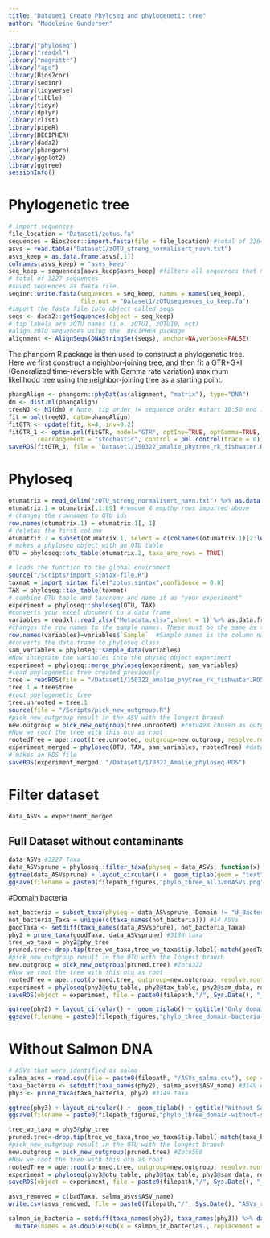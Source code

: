 ---
title: "Dataset1 Create Phyloseq and phylogenetic tree"
author: "Madeleine Gundersen"
---
```{r}
library("phyloseq")
library("readxl")
library("magrittr")
library("ape")
library(Bios2cor)
library(seqinr)
library(tidyverse)
library(tibble)
library(tidyr)
library(dplyr)
library(rlist)
library(pipeR)
library(DECIPHER)
library(dada2)
library(phangorn)
library(ggplot2)
library(ggtree)
sessionInfo()
```

# Phylogenetic tree

```{r}
# import sequences 
file_location = "Dataset1/zotus.fa"
sequences = Bios2cor::import.fasta(file = file_location) #total of 3364 sequences
asvs = read.table("Dataset1/zOTU_streng_normalisert_navn.txt")
asvs_keep = as.data.frame(asvs[,1])
colnames(asvs_keep) = "asvs_keep"
seq_keep = sequences[asvs_keep$asvs_keep] #filters all sequences that matches the names of zOTU_keep
# total of 3227 sequences
#saved sequences as fasta file. 
seqinr::write.fasta(sequences = seq_keep, names = names(seq_keep),
                    file.out = "Dataset1/zOTUsequences_to_keep.fa")
#import the fasta file into object called seqs
seqs <- dada2::getSequences(object = seq_keep)
# tip labels are zOTU names (i.e. zOTU1, zOTU10, ect)
#align zOTU sequences using the  DECIPHER package.
alignment <- AlignSeqs(DNAStringSet(seqs), anchor=NA,verbose=FALSE)
```

The phangorn R package is then used to construct a phylogenetic tree. Here we first construct a neighbor-joining tree, and then fit a GTR+G+I (Generalized time-reversible with Gamma rate variation) maximum likelihood tree using the neighbor-joining tree as a starting point.
```{r}
phangAlign <- phangorn::phyDat(as(alignment, "matrix"), type="DNA")
dm <- dist.ml(phangAlign)
treeNJ <- NJ(dm) # Note, tip order != sequence order #start 10:50 end 1051
fit = pml(treeNJ, data=phangAlign)
fitGTR <- update(fit, k=4, inv=0.2)
fitGTR_1 <- optim.pml(fitGTR, model="GTR", optInv=TRUE, optGamma=TRUE,
        rearrangement = "stochastic", control = pml.control(trace = 0))
saveRDS(fitGTR_1, file = "Dataset1/150322_amalie_phytree_rk_fishwater.RDS")
```

# Phyloseq
```{r}
otumatrix = read_delim("zOTU_streng_normalisert_navn.txt") %>% as.data.frame()
otumatrix.1 = otumatrix[,1:89] #remove 4 empthy rows imported above
# changes the rownames to OTU ids
row.names(otumatrix.1) = otumatrix.1[, 1]
# deletes the first column
otumatrix.2 = subset(otumatrix.1, select = c(colnames(otumatrix.1)[2:length(otumatrix.1)]))
# makes a phyloseq object with an OTU table
OTU = phyloseq::otu_table(otumatrix.2, taxa_are_rows = TRUE)

# loads the function to the global enviroment 
source("/Scripts/import_sintax-file.R")
taxmat = import_sintax_file("zotus.sintax",confidence = 0.8)
TAX = phyloseq::tax_table(taxmat)
# combine OTU table and taxonomy and name it as "your experiment"
experiment = phyloseq::phyloseq(OTU, TAX)
#converts your excel document to a data frame 
variables = readxl::read_xlsx("Metadata.xlsx",sheet = 1) %>% as.data.frame
#changes the row names to the sample names. These must be the same as the sample names in the OTU file
row.names(variables)=variables$`Sample`  #Sample names is the column name of the samples 
#converts the data.frame to phyloseq class
sam_variables = phyloseq::sample_data(variables)
#Now integrate the variables into the physeq object experiment
experiment = phyloseq::merge_phyloseq(experiment, sam_variables)
#load phylogenetic tree created previously 
tree = readRDS(file = "/Dataset1/150322_amalie_phytree_rk_fishwater.RDS")
tree.1 = tree$tree
#root phylogenetic tree
tree.unrooted = tree.1
source(file = "/Scripts/pick_new_outgroup.R")
#pick_new_outgroup result in the ASV with the longest branch 
new.outgroup = pick_new_outgroup(tree.unrooted) #Zotu498 chosen as outgroup
#Now we root the tree with this otu as root
rootedTree = ape::root(tree.unrooted, outgroup=new.outgroup, resolve.root=TRUE)
experiment_merged = phyloseq(OTU, TAX, sam_variables, rootedTree) #dataset contains 3227 taxa
# makes an RDS file 
saveRDS(experiment_merged, "/Dataset1/170322_Amalie_phyloseq.RDS")
```


# Filter dataset
```{r}
data_ASVs = experiment_merged
```

## Full Dataset without contaminants
```{r}
data_ASVs #3227 Taxa
data_ASVsprune = phyloseq::filter_taxa(physeq = data_ASVs, function(x) sum(x)>0 , prune = TRUE) #3200 taxa
ggtree(data_ASVsprune) + layout_circular() +  geom_tiplab(geom = "text", size = 2) + ggtitle("No contaminants - 3200 ASVs")
ggsave(filename = paste0(filepath_figures,"phylo_three_all3200ASVs.png"), width = 3, height = 3)
```
#Domain bacteria
```{r}
not_bacteria = subset_taxa(physeq = data_ASVsprune, Domain != "d_Bacteria") #14 ASVs
not_bacteria_Taxa = unique(c(taxa_names(not_bacteria))) #14 ASVs
goodTaxa <- setdiff(taxa_names(data_ASVsprune), not_bacteria_Taxa)
phy2 = prune_taxa(goodTaxa, data_ASVsprune) #3186 taxa
tree_wo_taxa = phy2@phy_tree
pruned.tree<-drop.tip(tree_wo_taxa,tree_wo_taxa$tip.label[-match(goodTaxa, tree_wo_taxa$tip.label)])
#pick_new_outgroup result in the OTU with the longest branch 
new.outgroup = pick_new_outgroup(pruned.tree) #Zotu322
#Now we root the tree with this otu as root
rootedTree = ape::root(pruned.tree, outgroup=new.outgroup, resolve.root=TRUE)
experiment = phyloseq(phy2@otu_table, phy2@tax_table, phy2@sam_data, rootedTree) #3176 taxa 
saveRDS(object = experiment, file = paste0(filepath,"/", Sys.Date(), "_phyloseq_domain_bacteria.RDS"))
```

```{r}
ggtree(phy2) + layout_circular() +  geom_tiplab() + ggtitle("Only domain d_Bacteria - 3186 ASVs")
ggsave(filename = paste0(filepath_figures,"phylo_three_domain-bacteria-3186ASVs.png"), width = 4, height = 5.5)
```

# Without Salmon DNA
```{r}
# ASVs that were identified as salma
salma_asvs = read.csv(file = paste0(filepath, "/ASVs_salma.csv"), sep = ";") %>% select(ASV_name)
taxa_bacteria <- setdiff(taxa_names(phy2), salma_asvs$ASV_name) #3149 ASVs
phy3 <- prune_taxa(taxa_bacteria, phy2) #3149 taxa
```

```{r}
ggtree(phy3) + layout_circular() +  geom_tiplab() + ggtitle("Without Salmon - 3149 ASVs")
ggsave(filename = paste0(filepath_figures,"phylo_three_domain-without-salmon-3149ASVs.png"), width = 4, height = 5.5)
```

```{r}
tree_wo_taxa = phy3@phy_tree
pruned.tree<-drop.tip(tree_wo_taxa,tree_wo_taxa$tip.label[-match(taxa_bacteria, tree_wo_taxa$tip.label)])
#pick_new_outgroup result in the OTU with the longest branch 
new.outgroup = pick_new_outgroup(pruned.tree) #Zotu588
#Now we root the tree with this otu as root
rootedTree = ape::root(pruned.tree, outgroup=new.outgroup, resolve.root=TRUE)
experiment = phyloseq(phy3@otu_table, phy3@tax_table, phy3@sam_data, rootedTree) #3149 taxa 
saveRDS(object = experiment, file = paste0(filepath,"/", Sys.Date(), "_phyloseq_without_salmon.RDS"))
```

```{r}
asvs_removed = c(badTaxa, salma_asvs$ASV_name)
write.csv(asvs_removed, file = paste0(filepath,"/", Sys.Date(), "ASVs_removed_from_dataset.csv"))
```

```{r}
salmon_in_bacteria = setdiff(taxa_names(phy2), taxa_names(phy3)) %>% data.frame() %>%
  mutate(names = as.double(sub(x = salmon_in_bacteria$., replacement = "", pattern = "Zotu")))
```

